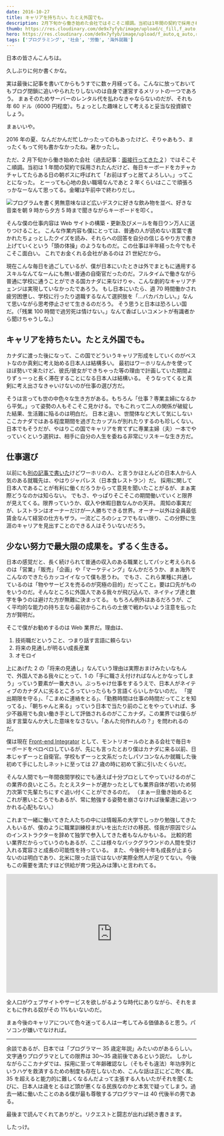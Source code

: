 ```yaml
---
date: 2016-10-27
title: キャリアを持ちたい。たとえ外国でも。
description: 2月下旬から働き始めた会社ではそこそこ順調。当初は1年間の契約で採用されたんだけど、毎日キーボードをカチャカチャしてたらある日の朝ボスに呼ばれて「お前はずっと居てよろしい。」ってことになった。
thumb: https://res.cloudinary.com/de9x7yfyb/image/upload/c_fill,f_auto,h_120,q_auto,r_6,w_120/v1637734535/qc3/posts/work-web-canada/career01_vrjhyd.jpg
hero: https://res.cloudinary.com/de9x7yfyb/image/upload/f_auto,q_auto,r_6,w_680/v1637734535/qc3/posts/work-web-canada/career01_vrjhyd.jpg
tags: ['プログラミング', '社会', '労働', '海外就職']
---
```


日本の皆さんこんちは。

久しぶりに何か書くかな。

実は最後に記事を書いてからもうすでに数ヶ月経ってる。こんなに放っておいてもブログ閉鎖に追いやられたりしないのは自身で運営するメリットの一つであろう。
まぁそのためサーバーのレンタル代を払わなきゃならないのだが、それも年 60 ドル（6000 円程度）。ちょっとした趣味として考えると妥当な投資額でしょう。

まぁいいや。

2016 年の夏、なんだかんだ忙しかったってのもあったけど、そりゃあもう、まったくもって何も書かなかったね。暑かったし。

ただ、2 月下旬から働き始めた会社（過去記事：[面接行ってきた 2](/montreal-canada-job-interview2 '過去記事：面接行ってきた2') ）ではそこそこ順調。当初は 1 年間の契約で採用されたんだけど、毎日キーボードをカチャカチャしてたらある日の朝ボスに呼ばれて「お前はずっと居てよろしい。」ってことになった。
とーっても心地の良い職場なんであと 2 年くらいはここで頑張ろっかなーなんて思ってる。金曜は午前中で終わりだし。

![プログラムを書く男](https://res.cloudinary.com/de9x7yfyb/image/upload/f_auto,q_auto,r_6,w_680/v1637734530/qc3/posts/work-web-canada/career02_ne0ocw.jpg)無意味なほど広いデスクに好きな飲み物を並べ、好きな音楽を朝 9 時から夕方 5 時まで聞きながらキーボードを叩く。

そんな僕の仕事内容は Web サイトの構築・更新及びメールを毎日ウン万人に送りつけること。
こんな作業内容も僕にとっては、普通の人が読めない言葉で書かれたちょっとしたクイズを読み、それらへの回答を自分の信じるやり方で書き上げていくという「頭の体操」のようなものだ。この仕事は半年経った今でもそこそこ面白い。
これでお金くれる会社があるのは 21 世紀だから。

現在こんな毎日を過ごしているが、僕が日本にいたときは外でまともに通用するスキルなんてなーんにも無い普通の自衛官だったのだ。フルタイムで働きながら普通に学校に通うことができる国カナダに来なけりゃ、こんな劇的なキャリアチェンジは実現していなかったであろう。
もし日本にいたら、週 70 時間働かされ疲労困憊し、学校に行ったり退職するなんて選択肢を「…バカバカしい。」なんて思いながら思考停止させて生きるのだろう。
そう思うと日本は恐ろしい国だ。（「残業 100 時間で過労死は情けない。」なんて香ばしいコメントが有識者から聞けちゃうしな。）

## キャリアを持ちたい。たとえ外国でも。

カナダに渡った後になって、この国でどういうキャリア形成をしていくのがベストなのか真剣に考え始める日本人は結構多い。
最初はワーホリなんかを使ってほぼ勢いで来たけど、彼氏/彼女ができちゃった等の理由で計画していた期間よりずぅーっと長く滞在することになる日本人は結構いる。
そうなってくると真剣に考え出さなきゃいけないのが仕事の選び方だ。

そうは言っても世の中色々な生き方がある。もちろん「仕事？専業主婦になるから平気。」って姿勢の人もそこそこ見かける。でもこれって二人の関係が破綻した結果、生活難に陥るのは明白だ。
日本と違い、世間体など大して気にしないここカナダではある程度期間を過ぎたカップルが別れたりするのも珍しくない。
日本でもそうだが、やはりこの国でキャリアを育てずに専業主婦（夫）一本でやっていくという選択は、相手に自分の人生を委ねる非常にリスキーな生き方だ。

## 仕事選び

以前にも[別の記事で書いた](/montreal-canada-work 'モントリオール/カナダの就職事情')けどワーホリの人、と言うかほとんどの日本人から人気のある就職先は、やはりジャパレス（日本食レストラン）だ。
採用に関して日本人であることが有利に働くだろうからって意見を聞いたことがるが、まぁ実際どうなのかは知らない。
でもさ、やっぱりそこそこの期間働いていくと限界が見えてくる。限界っていうか、収入や休暇日数なんかの天井。
周知の事実だが、レストランはオーナーだけが一人勝ちできる世界。オーナー以外は全員最低賃金なんて経営の仕方もザラ。一流どころのシェフでもない限り、この分野に生涯のキャリアを見出すことのできる人はそういないだろう。

## 少ない努力で最大限の成果を。ずるく生きる。

日本の感覚だと、長く続けられて普通の収入のある職業としてパッと考えられるのは「営業」「販売」「企画」や「マーケティング」なんかだろうか、まぁ海外でこんなのできたらカッコイイなって僕も思うわ。
でもさ、これら業種に共通しているのは「物やサービスを売るのが究極の目的」だってこと。要は口先がものをいうのだ。そんなところに外国人である我々が飛び込んで、ネイティブ達と数字を争うのは避けた方が無難に決まってる。
もちろん例外はあるだろうが、ごく平均的な能力の持ち主なら最初からこれらの土俵で戦わないよう注意を払った方が賢明だ。

そこで僕がお勧めするのは Web 業界だ。理由は、

1.  技術職だということ、つまり話す言語に頼らない
2.  将来の見通しが明るい成長産業
3.  オモロイ

上にあげた 2 の「将来の見通し」なんていう理由は実際おまけみたいなもんで、外国人である我々にとって、1 の「手に職さえ付ければなんとかなってしまう」っていう要素が一番大きい。ぶっちゃけ仕事をするうえで、日本人がネイティブのカナダ人に劣るところっていったらもう言語くらいしかないのだ。
「提出期限を守る」、「こまめに連絡をとる」、「勤務時間は仕事の時間だってことを知ってる」、「朝ちゃんと来る」っていう日本で当たり前のことをやっていれば、多少不器用でも良い働き手として評価されるのがここカナダ。この業界では僕らが話す言葉なんか大した意味をなさない。「あんた何作れんの？」を問われるのだ。

僕は現在 [Front-end Integrator](https://ja.wikipedia.org/wiki/%E3%83%95%E3%83%AD%E3%83%B3%E3%83%88%E3%82%A8%E3%83%B3%E3%83%89 'Wikipedia: Front-end') として、モントリオールのとある会社で毎日キーボードをペロペロしているが、先にも言ったとおり僕はカナダに来る以前、日本じゃずーっと自衛官。学校もずーっと文系だったしパソコンなんか就職した後初めて手にしたしネットに至っては 27 歳の時に初めて家に引いたくらいだ。

そんな人間でも一年間夜間学校にでも通えば十分プロとしてやっていけるのがこの業界の良いところ。たとえスタートが遅かったとしても業界自体が若いため努力次第で先輩たちにすぐ追い付くことができるのだ。
（まぁ一旦働き始めるとこれが悪いところでもあるが、常に勉強する姿勢を崩さなければ後輩達に追いつかれる心配もない。）

これまで一緒に働いてきた人たちの中には情報系の大学でしっかり勉強してきた人もいるが、僕のように職業訓練校まがいを出ただけの移民、怪我が原因でジムのインストラクターを辞めて独学で参入してきた者もなんかもいる。
比較的若い業界だからっていうのもあるが、ここは様々なバックグラウンドの人間を受け入れる寛容さと成長の可能性を持っている。
また、今後何十年も成長が止まらないのは明白であり、北米に限った話ではないが実際全然人が足りてない。今後もこの需要を満たすほど供給が育つ見込みは薄いと言われてる。

<iframe
  src='https://www.youtube.com/embed/nKIu9yen5nc?start=149'
  width='560'
  height='315'
  frameborder='0'
></iframe>

全人口がウェブサイトやサービスを欲しがるような時代にありながら、それをまともに作れる奴がその 1%もいないのだ。

まぁ今後のキャリアについて色々迷ってる人は一考してみる価値あると思う。パソコンが嫌いでなければ。

---

余談であるが、日本では「プログラマー 35 歳定年説」みたいのがあるらしい。文字通りプログラマとしての限界は 30〜35 歳前後であるという説だ。
しかしながらここカナダでは、採用に至って年齢確認なし（そもそも違法）年功序列というハゲを救済するための制度も存在しないため、こんな話は正にどこ吹く風。
35 を超えると能力的に難しくなるんだよって主張する人もいたがそれを聞くたびに、日本人は歳をとるほど頭が悪くなる民族なのかと本気で疑ってしまう。過去一緒に働いたことのある僕が最も尊敬するプログラマーは 40 代後半の男である。

最後まで読んでくれてありがと。リクエストと闘志が出れば続き書きます。

したっけ。
